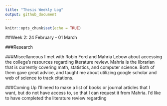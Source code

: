 ```yaml
---
title: "Thesis Weekly Log"
output: github_document
---
```


```r
knitr::opts_chunk$set(echo = TRUE)
```

##Week 2: 24 February - 01 March

###Research


###Miscellaneous
I met with Robin Ford and Mahria Lebow about accessing the college's resources regarding literature review. Mahria is the librarian that is currently covering math, statistics, and computer science. Both of them gave great advice, and taught me about utilizing google scholar and web of science to track citations. 

###Coming Up
I'll need to make a list of books or journal articles that I want, but do not have access to, so that I can request it from Mahria. I'd like to have completed the literature review regarding 